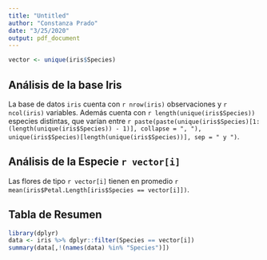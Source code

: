 ```yaml
---
title: "Untitled"
author: "Constanza Prado"
date: "3/25/2020"
output: pdf_document
---
```

```r
vector <- unique(iris$Species)
```

## Análisis de la base Iris

La base de datos `iris` cuenta con `r nrow(iris)` observaciones y `r ncol(iris)` variables. Además cuenta con `r length(unique(iris$Species))` especies distintas, que varían entre `r paste(paste(unique(iris$Species)[1:(length(unique(iris$Species)) - 1)], collapse = ", "), unique(iris$Species)[length(unique(iris$Species))], sep = " y ")`.

## Análisis de la Especie `r vector[i]`

Las flores de tipo `r vector[i]` tienen en promedio `r mean(iris$Petal.Length[iris$Species == vector[i]])`.

## Tabla de Resumen

```r
library(dplyr)
data <- iris %>% dplyr::filter(Species == vector[i])
summary(data[,!(names(data) %in% "Species")])
```




